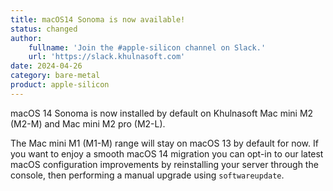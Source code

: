 ```yaml
---
title: macOS14 Sonoma is now available!
status: changed
author:
    fullname: 'Join the #apple-silicon channel on Slack.'
    url: 'https://slack.khulnasoft.com'
date: 2024-04-26
category: bare-metal
product: apple-silicon
---
```


macOS 14 Sonoma is now installed by default on Khulnasoft Mac mini M2 (M2-M) and Mac mini M2 pro (M2-L). 

The Mac mini M1 (M1-M) range will stay on macOS 13 by default for now. If you want to enjoy a smooth macOS 14 migration you can opt-in to our latest macOS configuration improvements by reinstalling your server through the console, then performing a manual upgrade using `softwareupdate`.

